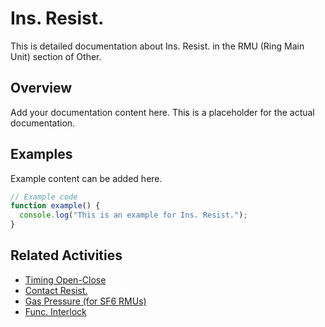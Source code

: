 # Ins. Resist.

This is detailed documentation about Ins. Resist. in the RMU (Ring Main Unit) section of Other.

## Overview

Add your documentation content here. This is a placeholder for the actual documentation.

## Examples

Example content can be added here.

```typescript
// Example code
function example() {
  console.log("This is an example for Ins. Resist.");
}
```

## Related Activities

- [Timing Open-Close](/docs/other/rmu-ring-main-unit/timing-open-close)
- [Contact Resist.](/docs/other/rmu-ring-main-unit/contact-resist)
- [Gas Pressure (for SF6 RMUs)](/docs/other/rmu-ring-main-unit/gas-pressure-for-sf6-rmus)
- [Func. Interlock](/docs/other/rmu-ring-main-unit/func-interlock)

